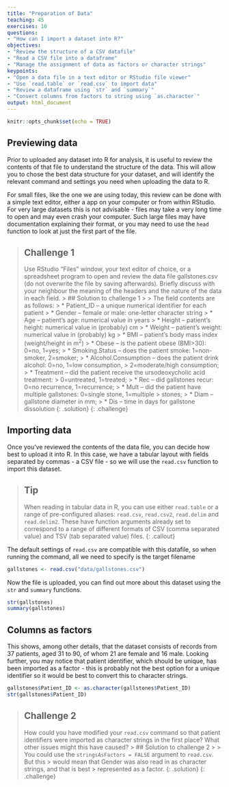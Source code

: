 ```yaml
---
title: "Preparation of Data"
teaching: 45
exercises: 10
questions:
- "How can I import a dataset into R?"
objectives:
- "Review the structure of a CSV datafile"
- "Read a CSV file into a dataframe"
- "Manage the assignment of data as factors or character strings"
keypoints:
- "Open a data file in a text editor or RStudio file viewer"
- "Use `read.table` or `read.csv` to import data"
- "Review a dataframe using `str` and `summary`"
- "Convert columns from factors to string using `as.character`"
output: html_document
---
```


```r
knitr::opts_chunk$set(echo = TRUE)
```

## Previewing data

Prior to uploaded any dataset into R for analysis, it is useful to review the 
contents of that file to understand the structure of the data. This will allow
you to chose the best data structure for your dataset, and will identify the 
relevant command and settings you need when uploading the data to R. 

For small files, like the one we are using today, this review can be done with a
simple text editor, either a app on your computer or from within RStudio. For 
very large datasets this is not advisable - files may take a very long time to 
open and may even crash your computer. Such large files may have documentation 
explaining their format, or you may need to use the `head` function to look at 
just the first part of the file.

> ## Challenge 1
> 
> Use RStudio “Files” window, your text editor of choice, or a spreadsheet 
> program to open and review the data file gallstones.csv (do not overwrite 
> the file by saving afterwards). Briefly discuss with your neighbour the 
> meaning of the headers and the nature of the data in each field.
> > ## Solution to challenge 1
> > 
> > The field contents are as follows:
> > * Patient_ID – a unique numerical identifier for each patient
> > * Gender – female or male: one-letter character string
> > * Age – patient’s age: numerical value in years
> > * Height – patient’s height: numerical value in (probably) cm
> > * Weight – patient’s weight: numerical value in (probably) kg
> > * BMI – patient’s body mass index (weight/height in m<sup>2</sup>)
> > * Obese – is the patient obese (BMI>30): 0=no, 1=yes;
> > * Smoking.Status – does the patient smoke: 1=non-smoker, 2=smoker; 
> > * Alcohol.Consumption – does the patient drink alcohol: 0=no, 1=low consumption,
> > 2=moderate/high consumption; 
> > * Treatment – did the patient receive the ursodeoxycholic acid treatment: 
> > 0=untreated, 1=treated; 
> > * Rec – did gallstones recur: 0=no recurrence, 1=recurrence; 
> > * Mult – did the patient have multiple gallstones: 0=single stone, 1=multiple 
> > stones; 
> > * Diam – gallstone diameter in mm; 
> > * Dis – time in days for gallstone dissolution
> {: .solution}
{: .challenge}

## Importing data

Once you've reviewed the contents of the data file, you can decide how best to
upload it into R. In this case, we have a tabular layout with fields separated
by commas - a CSV file - so we will use the `read.csv` function to import this
dataset.

> ## Tip
When reading in tabular data in R, you can use either `read.table` or a range of 
pre-configured aliases: `read.csv`, `read.csv2`, `read.delim` and `read.delim2`.
These have function arguments already set to correspond to a range of different 
formats of CSV (comma separated value) and TSV (tab separated value) files.
{: .callout}


The default settings of `read.csv` are compatible with this datafile, so when
running the command, all we need to specify is the target filename
```r
gallstones <- read.csv("data/gallstones.csv")
```

Now the file is uploaded, you can find out more about this dataset using the `str`
and `summary` functions.
```r
str(gallstones)
summary(gallstones)
```

## Columns as factors

This shows, among other details, that the dataset consists of records from 37 
patients, aged 31 to 90, of whom 21 are female and 16 male. Looking further, you
may notice that patient identifier, which should be unique, has been imported 
as a factor - this is probably not the best option for a unique identifier so it 
would be best to convert this to character strings.

```r
gallstones$Patient_ID <- as.character(gallstones$Patient_ID)
str(gallstones$Patient_ID)
```

> ## Challenge 2
> 
> How could you have modified your `read.csv` command so that patient identifiers
> were imported as character strings in the first place? What other issues might
> this have caused?
> > ## Solution to challenge 2
> > 
> > You could use the `stringsAsFactors = FALSE` argument to `read.csv`. But this
> > would mean that Gender was also read in as character strings, and that is best
> > represented as a factor.
> {: .solution}
{: .challenge}
